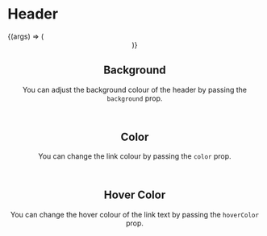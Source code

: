 

<Meta title="Organisms | Header" component={Header} />

# Header

<Preview>
  <Story name="Basic" args={{}}>
    {(args) => (
      <ThemeContextProvider>
        <Header {...args} />
      </ThemeContextProvider>
    )}
  </Story>
</Preview>

<Props story="Basic" />

## Background

You can adjust the background colour of the header by passing the `background` prop.

<Preview>
  <Story name="Background">
    <div>
      <Header background="gray-200" />
      <Header background="blue-500" color="white" hoverColor="gray-200" />
    </div>
  </Story>
</Preview>

## Color

You can change the link colour by passing the `color` prop.

<Preview>
  <Story name="Color">
    <div>
      <Header color="gray-600" />
      <Header color="orange-600" />
      <Header color="purple-500" />
    </div>
  </Story>
</Preview>

## Hover Color

You can change the hover colour of the link text by passing the `hoverColor` prop.

<Preview>
  <Story name="Hover Color">
    <div>
      <Header hoverColor="gray-500" />
      <Header hoverColor="purple-500" />
      <Header hoverColor="green-500" />
    </div>
  </Story>
</Preview>

